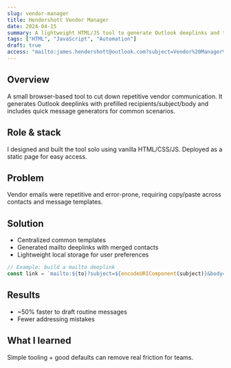 ```yaml
---
slug: vendor-manager
title: Hendershott Vendor Manager
date: 2024-04-15
summary: A lightweight HTML/JS tool to generate Outlook deeplinks and templated vendor messages, reducing repetitive emails.
tags: ["HTML", "JavaScript", "Automation"]
draft: true
access: "mailto:james.hendershott@outlook.com?subject=Vendor%20Manager%20Code%20Access%20Request"
---
```


## Overview
A small browser-based tool to cut down repetitive vendor communication. It generates Outlook deeplinks with prefilled recipients/subject/body and includes quick message generators for common scenarios.

## Role & stack
I designed and built the tool solo using vanilla HTML/CSS/JS. Deployed as a static page for easy access.

## Problem
Vendor emails were repetitive and error-prone, requiring copy/paste across contacts and message templates.

## Solution
- Centralized common templates
- Generated mailto deeplinks with merged contacts
- Lightweight local storage for user preferences

```js
// Example: build a mailto deeplink
const link = `mailto:${to}?subject=${encodeURIComponent(subject)}&body=${encodeURIComponent(body)}`
```

## Results
- ~50% faster to draft routine messages
- Fewer addressing mistakes

## What I learned
Simple tooling + good defaults can remove real friction for teams.
